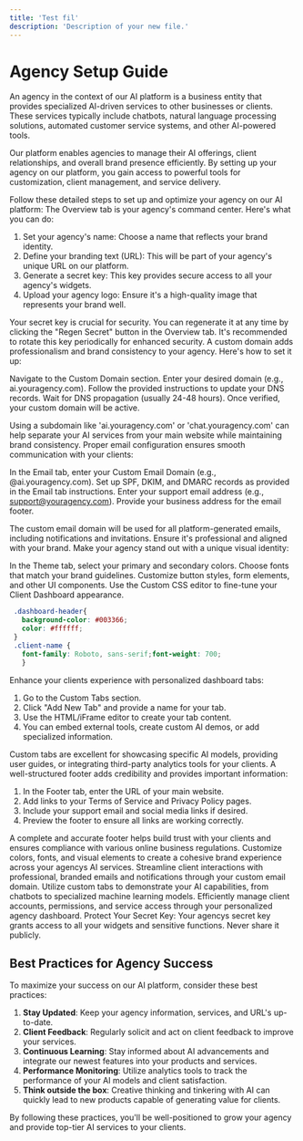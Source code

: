 ```yaml
---
title: 'Test fil'
description: 'Description of your new file.'
---
```

# Agency Setup Guide

<Accordion title="Understanding Agencies in AI Services">
An agency in the context of our AI platform is a business entity that provides specialized AI-driven services to other businesses or clients. These services typically include chatbots, natural language processing solutions, automated customer service systems, and other AI-powered tools.

Our platform enables agencies to manage their AI offerings, client relationships, and overall brand presence efficiently. By setting up your agency on our platform, you gain access to powerful tools for customization, client management, and service delivery.
</Accordion>

<AccordionGroup>

<Accordion title="Setting Up Your Agency: A Comprehensive Guide">
Follow these detailed steps to set up and optimize your agency on our AI platform:

<Steps>

<Step title="Configure the Overview Tab">
The Overview tab is your agency's command center. Here's what you can do:

1. Set your agency's name: Choose a name that reflects your brand identity.
2. Define your branding text (URL): This will be part of your agency's unique URL on our platform.
3. Generate a secret key: This key provides secure access to all your agency's widgets.
4. Upload your agency logo: Ensure it's a high-quality image that represents your brand well.

<Info>
Your secret key is crucial for security. You can regenerate it at any time by clicking the "Regen Secret" button in the Overview tab. It's recommended to rotate this key periodically for enhanced security.
</Info>


</Step>
<Step title="Set Up a Custom Domain">
A custom domain adds professionalism and brand consistency to your agency. Here's how to set it up:

Navigate to the Custom Domain section.
Enter your desired domain (e.g., ai.youragency.com).
Follow the provided instructions to update your DNS records.
Wait for DNS propagation (usually 24-48 hours).
Once verified, your custom domain will be active.

<Tip>
Using a subdomain like 'ai.youragency.com' or 'chat.youragency.com' can help separate your AI services from your main website while maintaining brand consistency.
</Tip>
</Step>
<Step title="Configure Email Routing">
Proper email configuration ensures smooth communication with your clients:

In the Email tab, enter your Custom Email Domain (e.g., @ai.youragency.com).
Set up SPF, DKIM, and DMARC records as provided in the Email tab instructions.
Enter your support email address (e.g., support@youragency.com).
Provide your business address for the email footer.

<Note>
The custom email domain will be used for all platform-generated emails, including notifications and invitations. Ensure it's professional and aligned with your brand.
</Note>
</Step>
<Step title="Customize Your Agency's Theme">
Make your agency stand out with a unique visual identity:

In the Theme tab, select your primary and secondary colors.
Choose fonts that match your brand guidelines.
Customize button styles, form elements, and other UI components.
Use the Custom CSS editor to fine-tune your Client Dashboard appearance.


 ```CSS Example Custom CSS
  .dashboard-header{
    background-color: #003366;
    color: #ffffff;
  }
  .client-name {
    font-family: Roboto, sans-serif;font-weight: 700;
    }
  ```

</Step>

<Step title="Create Custom Tabs">
Enhance your clients experience with personalized dashboard tabs:

1. Go to the Custom Tabs section.
2. Click "Add New Tab" and provide a name for your tab.
3. Use the HTML/iFrame editor to create your tab content.
4. You can embed external tools, create custom AI demos, or add specialized information.

<Info>
Custom tabs are excellent for showcasing specific AI models, providing user guides, or integrating third-party analytics tools for your clients.
</Info>
</Step>

<Step title="Set Up the Agency Footer">
A well-structured footer adds credibility and provides important information:

1. In the Footer tab, enter the URL of your main website.
2. Add links to your Terms of Service and Privacy Policy pages.
3. Include your support email and social media links if desired.
4. Preview the footer to ensure all links are working correctly.

<Check>
A complete and accurate footer helps build trust with your clients and ensures compliance with various online business regulations.
</Check>
</Step>

</Steps>
</Accordion>

</AccordionGroup>

<CardGroup cols={2}>
<Card title="Branding Essentials" icon="paintbrush">
  Customize colors, fonts, and visual elements to create a cohesive brand experience across your agencys AI services.
</Card>
<Card title="Communication Hub" icon="envelope">
  Streamline client interactions with professional, branded emails and notifications through your custom email domain.
</Card>
<Card title="AI Service Showcase" icon="robot">
  Utilize custom tabs to demonstrate your AI capabilities, from chatbots to specialized machine learning models.
</Card>
<Card title="Client Management" icon="users">
  Efficiently manage client accounts, permissions, and service access through your personalized agency dashboard.
</Card>
</CardGroup>

<Warning>
Protect Your Secret Key: Your agencys secret key grants access to all your widgets and sensitive functions. Never share it publicly.
</Warning>



## Best Practices for Agency Success

<Accordion title="Optimizing Your Agency's Performance">
To maximize your success on our AI platform, consider these best practices:

1. **Stay Updated**: Keep your agency information, services, and URL's up-to-date.
2. **Client Feedback**: Regularly solicit and act on client feedback to improve your services.
3. **Continuous Learning**: Stay informed about AI advancements and integrate our newest features into your products and services.
4. **Performance Monitoring**: Utilize analytics tools to track the performance of your AI models and client satisfaction.
5. **Think outside the box**: Creative thinking and tinkering with AI can quickly lead to new products capable of generating value for clients.

By following these practices, you'll be well-positioned to grow your agency and provide top-tier AI services to your clients.
</Accordion>